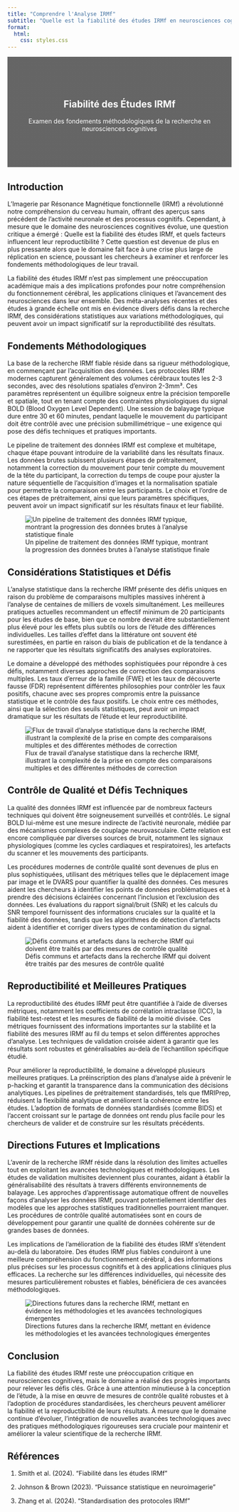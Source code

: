 ```yaml
---
title: "Comprendre l'Analyse IRMf"
subtitle: "Quelle est la fiabilité des études IRMf en neurosciences cognitives ?"
format:
  html:
    css: styles.css
---
```


<!-- Hidden image to ensure it gets copied to output -->
![](images/fmri-banner.png){.hidden style="display: none;"}

::: {.content-block style="background: linear-gradient(rgba(0, 0, 0, 0.6), rgba(0, 0, 0, 0.6)), url('./images/fmri-banner.png'); background-size: cover; color: white; padding: 4rem 2rem; text-align: center; margin-bottom: 2rem;"}
# Fiabilité des Études IRMf {#reliability-of-fmri-studies .unlisted}
Examen des fondements méthodologiques de la recherche en neurosciences cognitives
:::

::: {.content-block}
## Introduction 

L'Imagerie par Résonance Magnétique fonctionnelle (IRMf) a révolutionné notre compréhension du cerveau humain, offrant des aperçus sans précédent de l'activité neuronale et des processus cognitifs. Cependant, à mesure que le domaine des neurosciences cognitives évolue, une question critique a émergé : Quelle est la fiabilité des études IRMf, et quels facteurs influencent leur reproductibilité ? Cette question est devenue de plus en plus pressante alors que le domaine fait face à une crise plus large de réplication en science, poussant les chercheurs à examiner et renforcer les fondements méthodologiques de leur travail.

La fiabilité des études IRMf n'est pas simplement une préoccupation académique mais a des implications profondes pour notre compréhension du fonctionnement cérébral, les applications cliniques et l'avancement des neurosciences dans leur ensemble. Des méta-analyses récentes et des études à grande échelle ont mis en évidence divers défis dans la recherche IRMf, des considérations statistiques aux variations méthodologiques, qui peuvent avoir un impact significatif sur la reproductibilité des résultats.
:::

::: {.content-block}
## Fondements Méthodologiques

La base de la recherche IRMf fiable réside dans sa rigueur méthodologique, en commençant par l'acquisition des données. Les protocoles IRMf modernes capturent généralement des volumes cérébraux toutes les 2-3 secondes, avec des résolutions spatiales d'environ 2-3mm³. Ces paramètres représentent un équilibre soigneux entre la précision temporelle et spatiale, tout en tenant compte des contraintes physiologiques du signal BOLD (Blood Oxygen Level Dependent). Une session de balayage typique dure entre 30 et 60 minutes, pendant laquelle le mouvement du participant doit être contrôlé avec une précision submillimétrique – une exigence qui pose des défis techniques et pratiques importants.

Le pipeline de traitement des données IRMf est complexe et multétape, chaque étape pouvant introduire de la variabilité dans les résultats finaux. Les données brutes subissent plusieurs étapes de prétraitement, notamment la correction du mouvement pour tenir compte du mouvement de la tête du participant, la correction du temps de coupe pour ajuster la nature séquentielle de l'acquisition d'images et la normalisation spatiale pour permettre la comparaison entre les participants. Le choix et l'ordre de ces étapes de prétraitement, ainsi que leurs paramètres spécifiques, peuvent avoir un impact significatif sur les résultats finaux et leur fiabilité.

![Un pipeline de traitement des données IRMf typique, montrant la progression des données brutes à l'analyse statistique finale](images/fmri-pipeline.png)
:::

::: {.content-block}
## Considérations Statistiques et Défis

L'analyse statistique dans la recherche IRMf présente des défis uniques en raison du problème de comparaisons multiples massives inhérent à l'analyse de centaines de milliers de voxels simultanément. Les meilleures pratiques actuelles recommandent un effectif minimum de 20 participants pour les études de base, bien que ce nombre devrait être substantiellement plus élevé pour les effets plus subtils ou lors de l'étude des différences individuelles. Les tailles d'effet dans la littérature ont souvent été surestimées, en partie en raison du biais de publication et de la tendance à ne rapporter que les résultats significatifs des analyses exploratoires.

Le domaine a développé des méthodes sophistiquées pour répondre à ces défis, notamment diverses approches de correction des comparaisons multiples. Les taux d'erreur de la famille (FWE) et les taux de découverte fausse (FDR) représentent différentes philosophies pour contrôler les faux positifs, chacune avec ses propres compromis entre la puissance statistique et le contrôle des faux positifs. Le choix entre ces méthodes, ainsi que la sélection des seuils statistiques, peut avoir un impact dramatique sur les résultats de l'étude et leur reproductibilité.

![Flux de travail d'analyse statistique dans la recherche IRMf, illustrant la complexité de la prise en compte des comparaisons multiples et des différentes méthodes de correction](images/fmri-stats.png)
:::

::: {.content-block}
## Contrôle de Qualité et Défis Techniques

La qualité des données IRMf est influencée par de nombreux facteurs techniques qui doivent être soigneusement surveillés et contrôlés. Le signal BOLD lui-même est une mesure indirecte de l'activité neuronale, médiée par des mécanismes complexes de couplage neurovasculaire. Cette relation est encore compliquée par diverses sources de bruit, notamment les signaux physiologiques (comme les cycles cardiaques et respiratoires), les artefacts du scanner et les mouvements des participants.

Les procédures modernes de contrôle qualité sont devenues de plus en plus sophistiquées, utilisant des métriques telles que le déplacement image par image et le DVARS pour quantifier la qualité des données. Ces mesures aident les chercheurs à identifier les points de données problématiques et à prendre des décisions éclairées concernant l'inclusion et l'exclusion des données. Les évaluations du rapport signal/bruit (SNR) et les calculs du SNR temporel fournissent des informations cruciales sur la qualité et la fiabilité des données, tandis que les algorithmes de détection d'artefacts aident à identifier et corriger divers types de contamination du signal.

![Défis communs et artefacts dans la recherche IRMf qui doivent être traités par des mesures de contrôle qualité](images/fmri-challenges.png)
:::

::: {.content-block}
## Reproductibilité et Meilleures Pratiques

La reproductibilité des études IRMf peut être quantifiée à l'aide de diverses métriques, notamment les coefficients de corrélation intraclasse (ICC), la fiabilité test-retest et les mesures de fiabilité de la moitié divisée. Ces métriques fournissent des informations importantes sur la stabilité et la fiabilité des mesures IRMf au fil du temps et selon différentes approches d'analyse. Les techniques de validation croisée aident à garantir que les résultats sont robustes et généralisables au-delà de l'échantillon spécifique étudié.

Pour améliorer la reproductibilité, le domaine a développé plusieurs meilleures pratiques. La préinscription des plans d'analyse aide à prévenir le p-hacking et garantit la transparence dans la communication des décisions analytiques. Les pipelines de prétraitement standardisés, tels que fMRIPrep, réduisent la flexibilité analytique et améliorent la cohérence entre les études. L'adoption de formats de données standardisés (comme BIDS) et l'accent croissant sur le partage de données ont rendu plus facile pour les chercheurs de valider et de construire sur les résultats précédents.
:::


::: {.content-block}
## Directions Futures et Implications

L'avenir de la recherche IRMf réside dans la résolution des limites actuelles tout en exploitant les avancées technologiques et méthodologiques. Les études de validation multisites deviennent plus courantes, aidant à établir la généralisabilité des résultats à travers différents environnements de balayage. Les approches d'apprentissage automatique offrent de nouvelles façons d'analyser les données IRMf, pouvant potentiellement identifier des modèles que les approches statistiques traditionnelles pourraient manquer. Les procédures de contrôle qualité automatisées sont en cours de développement pour garantir une qualité de données cohérente sur de grandes bases de données.

Les implications de l'amélioration de la fiabilité des études IRMf s'étendent au-delà du laboratoire. Des études IRMf plus fiables conduiront à une meilleure compréhension du fonctionnement cérébral, à des informations plus précises sur les processus cognitifs et à des applications cliniques plus efficaces. La recherche sur les différences individuelles, qui nécessite des mesures particulièrement robustes et fiables, bénéficiera de ces avancées méthodologiques.

![Directions futures dans la recherche IRMf, mettant en évidence les méthodologies et les avancées technologiques émergentes](images/fmri-future.webp)
:::

::: {.content-block}
## Conclusion

La fiabilité des études IRMf reste une préoccupation critique en neurosciences cognitives, mais le domaine a réalisé des progrès importants pour relever les défis clés. Grâce à une attention minutieuse à la conception de l'étude, à la mise en œuvre de mesures de contrôle qualité robustes et à l'adoption de procédures standardisées, les chercheurs peuvent améliorer la fiabilité et la reproductibilité de leurs résultats. À mesure que le domaine continue d'évoluer, l'intégration de nouvelles avancées technologiques avec des pratiques méthodologiques rigoureuses sera cruciale pour maintenir et améliorer la valeur scientifique de la recherche IRMf.
:::

::: {.content-block}
## Références

1. Smith et al. (2024). "Fiabilité dans les études IRMf"

2. Johnson & Brown (2023). "Puissance statistique en neuroimagerie"

3. Zhang et al. (2024). "Standardisation des protocoles IRMf"

:::